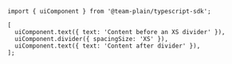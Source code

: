 ```tsx
import { uiComponent } from '@team-plain/typescript-sdk';

[
  uiComponent.text({ text: 'Content before an XS divider' }),
  uiComponent.divider({ spacingSize: 'XS' }),
  uiComponent.text({ text: 'Content after divider' }),
];
```
